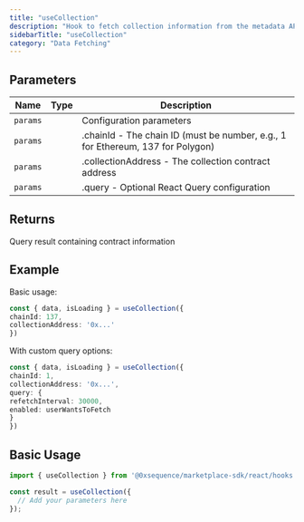 ```yaml
---
title: "useCollection"
description: "Hook to fetch collection information from the metadata API Retrieves basic contract information including name, symbol, type, and extension data for a given collection contract."
sidebarTitle: "useCollection"
category: "Data Fetching"
---
```


## Parameters

| Name | Type | Description |
|------|------|-------------|
| `params` |  | Configuration parameters |
| `params` |  | .chainId - The chain ID (must be number, e.g., 1 for Ethereum, 137 for Polygon) |
| `params` |  | .collectionAddress - The collection contract address |
| `params` |  | .query - Optional React Query configuration |

## Returns

Query result containing contract information

## Example

Basic usage:
```typescript
const { data, isLoading } = useCollection({
chainId: 137,
collectionAddress: '0x...'
})
```

With custom query options:
```typescript
const { data, isLoading } = useCollection({
chainId: 1,
collectionAddress: '0x...',
query: {
refetchInterval: 30000,
enabled: userWantsToFetch
}
})
```

## Basic Usage

```typescript
import { useCollection } from '@0xsequence/marketplace-sdk/react/hooks';

const result = useCollection({
  // Add your parameters here
});
```

